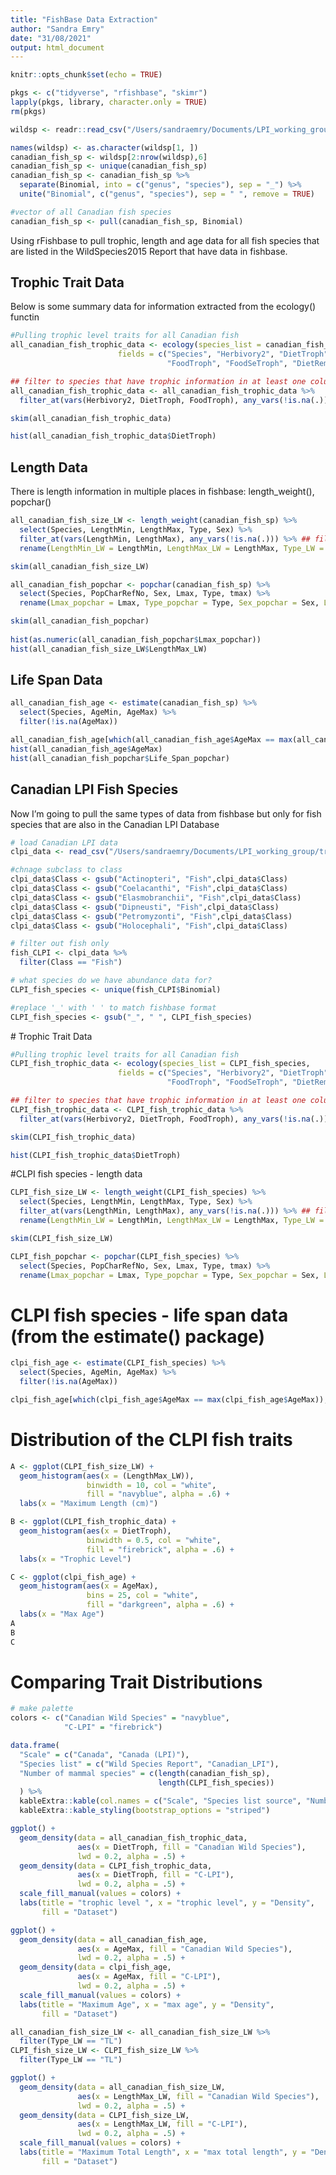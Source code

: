 ```yaml
---
title: "FishBase Data Extraction"
author: "Sandra Emry"
date: "31/08/2021"
output: html_document
---
```


```r
knitr::opts_chunk$set(echo = TRUE)

pkgs <- c("tidyverse", "rfishbase", "skimr")
lapply(pkgs, library, character.only = TRUE)
rm(pkgs)

wildsp <- readr::read_csv("/Users/sandraemry/Documents/LPI_working_group/trait_based/trait_data_hunting/data-raw/WildSpecies2015Data.csv", col_names = FALSE)

names(wildsp) <- as.character(wildsp[1, ])
canadian_fish_sp <- wildsp[2:nrow(wildsp),6]
canadian_fish_sp <- unique(canadian_fish_sp)
canadian_fish_sp <- canadian_fish_sp %>% 
  separate(Binomial, into = c("genus", "species"), sep = "_") %>% 
  unite("Binomial", c("genus", "species"), sep = " ", remove = TRUE)

#vector of all Canadian fish species 
canadian_fish_sp <- pull(canadian_fish_sp, Binomial)


```


Using rFishbase to pull trophic, length and age data for all fish species that are listed in the WildSpecies2015 Report that have data in fishbase. 

## Trophic Trait Data 
Below is some summary data for information extracted from the ecology() functin 
```r
#Pulling trophic level traits for all Canadian fish 
all_canadian_fish_trophic_data <- ecology(species_list = canadian_fish_sp,
                        fields = c("Species", "Herbivory2", "DietTroph", "DietSeTroph", 
                                   "FoodTroph", "FoodSeTroph", "DietRemark"))

## filter to species that have trophic information in at least one column 
all_canadian_fish_trophic_data <- all_canadian_fish_trophic_data %>% 
  filter_at(vars(Herbivory2, DietTroph, FoodTroph), any_vars(!is.na(.)))

skim(all_canadian_fish_trophic_data)

hist(all_canadian_fish_trophic_data$DietTroph)

```
## Length Data 
There is length information in multiple places in fishbase: length_weight(), popchar()
```r
all_canadian_fish_size_LW <- length_weight(canadian_fish_sp) %>% 
  select(Species, LengthMin, LengthMax, Type, Sex) %>% 
  filter_at(vars(LengthMin, LengthMax), any_vars(!is.na(.))) %>% ## filter to species that have size info in at least one column 
  rename(LengthMin_LW = LengthMin, LengthMax_LW = LengthMax, Type_LW = Type, Sex_LW = Sex)

skim(all_canadian_fish_size_LW)

all_canadian_fish_popchar <- popchar(canadian_fish_sp) %>% 
  select(Species, PopCharRefNo, Sex, Lmax, Type, tmax) %>% 
  rename(Lmax_popchar = Lmax, Type_popchar = Type, Sex_popchar = Sex, Life_Span_popchar = tmax)

skim(all_canadian_fish_popchar)
  
hist(as.numeric(all_canadian_fish_popchar$Lmax_popchar)) 
hist(all_canadian_fish_size_LW$LengthMax_LW)


```

## Life Span Data 
```r
all_canadian_fish_age <- estimate(canadian_fish_sp) %>% 
  select(Species, AgeMin, AgeMax) %>% 
  filter(!is.na(AgeMax))

all_canadian_fish_age[which(all_canadian_fish_age$AgeMax == max(all_canadian_fish_age$AgeMax)), ]
hist(all_canadian_fish_age$AgeMax)
hist(all_canadian_fish_popchar$Life_Span_popchar)

```

## Canadian LPI Fish Species
Now I'm going to pull the same types of data from fishbase but only for fish species that are also in the Canadian LPI Database
```r
# load Canadian LPI data
clpi_data <- read_csv("/Users/sandraemry/Documents/LPI_working_group/trait_based/trait_data_hunting/data-raw/CIEE_LPI_dataset.csv")

#chnage subclass to class
clpi_data$Class <- gsub("Actinopteri", "Fish",clpi_data$Class)
clpi_data$Class <- gsub("Coelacanthi", "Fish",clpi_data$Class)
clpi_data$Class <- gsub("Elasmobranchii", "Fish",clpi_data$Class)
clpi_data$Class <- gsub("Dipneusti", "Fish",clpi_data$Class)
clpi_data$Class <- gsub("Petromyzonti", "Fish",clpi_data$Class)
clpi_data$Class <- gsub("Holocephali", "Fish",clpi_data$Class)

# filter out fish only
fish_CLPI <- clpi_data %>% 
  filter(Class == "Fish")

# what species do we have abundance data for?
CLPI_fish_species <- unique(fish_CLPI$Binomial)

#replace '_' with ' ' to match fishbase format
CLPI_fish_species <- gsub("_", " ", CLPI_fish_species)


```
 # Trophic Trait Data 
```r
#Pulling trophic level traits for all Canadian fish 
CLPI_fish_trophic_data <- ecology(species_list = CLPI_fish_species,
                        fields = c("Species", "Herbivory2", "DietTroph", "DietSeTroph", 
                                   "FoodTroph", "FoodSeTroph", "DietRemark"))

## filter to species that have trophic information in at least one column 
CLPI_fish_trophic_data <- CLPI_fish_trophic_data %>% 
  filter_at(vars(Herbivory2, DietTroph, FoodTroph), any_vars(!is.na(.)))

skim(CLPI_fish_trophic_data)

hist(CLPI_fish_trophic_data$DietTroph)
```

#CLPI fish species - length data 
```r
CLPI_fish_size_LW <- length_weight(CLPI_fish_species) %>% 
  select(Species, LengthMin, LengthMax, Type, Sex) %>% 
  filter_at(vars(LengthMin, LengthMax), any_vars(!is.na(.))) %>% ## filter to species that have size info in at least one column 
  rename(LengthMin_LW = LengthMin, LengthMax_LW = LengthMax, Type_LW = Type, Sex_LW = Sex)

skim(CLPI_fish_size_LW)

CLPI_fish_popchar <- popchar(CLPI_fish_species) %>% 
  select(Species, PopCharRefNo, Sex, Lmax, Type, tmax) %>% 
  rename(Lmax_popchar = Lmax, Type_popchar = Type, Sex_popchar = Sex, Life_Span_popchar = tmax)

```


# CLPI fish species - life span data (from the estimate() package)
```r
clpi_fish_age <- estimate(CLPI_fish_species) %>% 
  select(Species, AgeMin, AgeMax) %>% 
  filter(!is.na(AgeMax))

clpi_fish_age[which(clpi_fish_age$AgeMax == max(clpi_fish_age$AgeMax)), ]


```


# Distribution of the CLPI fish traits 
```r
A <- ggplot(CLPI_fish_size_LW) +
  geom_histogram(aes(x = (LengthMax_LW)),
                 binwidth = 10, col = "white",
                 fill = "navyblue", alpha = .6) +
  labs(x = "Maximum Length (cm)")

B <- ggplot(CLPI_fish_trophic_data) +
  geom_histogram(aes(x = DietTroph),
                 binwidth = 0.5, col = "white",
                 fill = "firebrick", alpha = .6) +
  labs(x = "Trophic Level")

C <- ggplot(clpi_fish_age) +
  geom_histogram(aes(x = AgeMax),
                 bins = 25, col = "white",
                 fill = "darkgreen", alpha = .6) +
  labs(x = "Max Age")
A
B
C

```
# Comparing Trait Distributions 
```r
# make palette
colors <- c("Canadian Wild Species" = "navyblue",
            "C-LPI" = "firebrick")

data.frame(
  "Scale" = c("Canada", "Canada (LPI)"),
  "Species list" = c("Wild Species Report", "Canadian_LPI"),
  "Number of mammal species" = c(length(canadian_fish_sp), 
                                 length(CLPI_fish_species))
  ) %>% 
  kableExtra::kable(col.names = c("Scale", "Species list source", "Number of Mammal Species")) %>%
  kableExtra::kable_styling(bootstrap_options = "striped")

ggplot() +
  geom_density(data = all_canadian_fish_trophic_data,
               aes(x = DietTroph, fill = "Canadian Wild Species"),
               lwd = 0.2, alpha = .5) +
  geom_density(data = CLPI_fish_trophic_data,
               aes(x = DietTroph, fill = "C-LPI"),
               lwd = 0.2, alpha = .5) +
  scale_fill_manual(values = colors) +
  labs(title = "trophic level ", x = "trophic level", y = "Density",
       fill = "Dataset")

ggplot() +
  geom_density(data = all_canadian_fish_age,
               aes(x = AgeMax, fill = "Canadian Wild Species"),
               lwd = 0.2, alpha = .5) +
  geom_density(data = clpi_fish_age,
               aes(x = AgeMax, fill = "C-LPI"),
               lwd = 0.2, alpha = .5) +
  scale_fill_manual(values = colors) +
  labs(title = "Maximum Age", x = "max age", y = "Density",
       fill = "Dataset")

all_canadian_fish_size_LW <- all_canadian_fish_size_LW %>% 
  filter(Type_LW == "TL")
CLPI_fish_size_LW <- CLPI_fish_size_LW %>% 
  filter(Type_LW == "TL")

ggplot() +
  geom_density(data = all_canadian_fish_size_LW,
               aes(x = LengthMax_LW, fill = "Canadian Wild Species"),
               lwd = 0.2, alpha = .5) +
  geom_density(data = CLPI_fish_size_LW,
               aes(x = LengthMax_LW, fill = "C-LPI"),
               lwd = 0.2, alpha = .5) +
  scale_fill_manual(values = colors) +
  labs(title = "Maximum Total Length", x = "max total length", y = "Density",
       fill = "Dataset")




```

